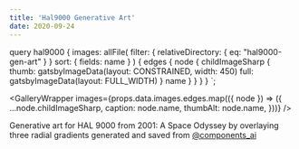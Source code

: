 ```yaml
---
title: 'Hal9000 Generative Art'
date: 2020-09-24
---
```



  query hal9000 {
    images: allFile(
      filter: { relativeDirectory: { eq: "hal9000-gen-art" } }
      sort: { fields: name }
    ) {
      edges {
        node {
          childImageSharp {
            thumb: gatsbyImageData(layout: CONSTRAINED, width: 450)
            full: gatsbyImageData(layout: FULL_WIDTH)
          }
          name
        }
      }
    }
  }
`;

<GalleryWrapper
  images={props.data.images.edges.map(({ node }) => ({
    ...node.childImageSharp,
    caption: node.name,
    thumbAlt: node.name,
  }))}
/>

Generative art for HAL 9000 from 2001: A Space Odyssey by overlaying three radial gradients generated and saved from
[@components_ai](https://components.ai/)
